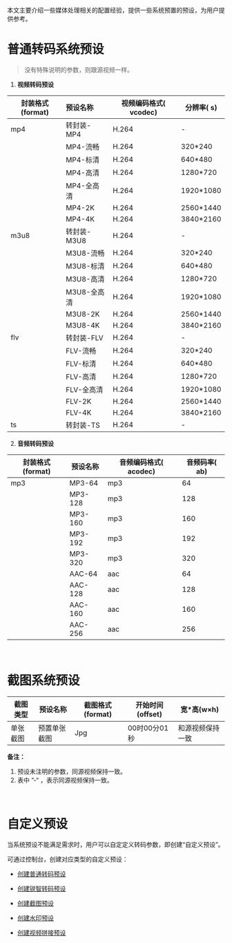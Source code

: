 本文主要介绍一些媒体处理相关的配置经验，提供一些系统预置的预设，为用户提供参考。
​

# **普通转码系统预设**

> 没有特殊说明的参数，则跟源视频一样。

1. **视频转码预设**

| 封装格式(format) | 预设名称    | 视频编码格式( vcodec) | 分辨率( s) |
| ---------------- | :---------- | --------------------- | ---------- |
| mp4              | 转封装-MP4  | H.264                 | -          |
|                  | MP4-流畅   | H.264                 | 320*240    |
|                  | MP4-标清   | H.264                 | 640*480    |
|                  | MP4-高清      | H.264                 | 1280*720   |
|                  | MP4-全高清      | H.264                 | 1920*1080  |
|                  | MP4-2K      | H.264                 | 2560*1440  |
|                  | MP4-4K      | H.264                 | 3840*2160  |
| m3u8             | 转封装-M3U8 | H.264                 | -          |
|                  | M3U8-流畅  | H.264                 | 320*240    |
|                  | M3U8-标清  | H.264                 | 640*480    |
|                  | M3U8-高清     | H.264                 | 1280*720   |
|                  | M3U8-全高清     | H.264                 | 1920*1080  |
|                  | M3U8-2K     | H.264                 | 2560*1440  |
|                  | M3U8-4K     | H.264                 | 3840*2160  |
| flv              | 转封装-FLV  | H.264                 | -          |
|                  | FLV-流畅   | H.264                 | 320*240    |
|                  | FLV-标清   | H.264                 | 640*480    |
|                  | FLV-高清      | H.264                 | 1280*720   |
|                  | FLV-全高清      | H.264                 | 1920*1080  |
|                  | FLV-2K      | H.264                 | 2560*1440  |
|                  | FLV-4K      | H.264                 | 3840*2160  |
| ts               | 转封装-TS   | H.264                 | -          |

2. **音频转码预设**

| 封装格式(format) | 预设名称 | 音频编码格式( acodec) | 音频码率( ab) |
| ---------------- | -------- | --------------------- | ------------- |
| mp3              | MP3-64   | mp3                   | 64            |
|                  | MP3-128  | mp3                   | 128           |
|                  | MP3-160  | mp3                   | 160           |
|                  | MP3-192  | mp3                   | 192           |
|                  | MP3-320  | mp3                   | 320           |
|                  | AAC-64   | aac                   | 64            |
|                  | AAC-128  | aac                   | 128           |
|                  | AAC-160  | aac                   | 160           |
|                  | AAC-256  | aac                   | 256           |
​
# **截图系统预设**

| 截图类型 | 预设名称     | 截图格式(format) | 开始时间(offset) | 宽*高(w×h)       |
| -------- | ------------ | ---------------- | ---------------- | ---------------- |
| 单张截图 | 预置单张截图 | Jpg              | 00时00分01秒     | 和源视频保持一致 |

**备注：**

1. 预设未注明的参数，同源视频保持一致。
2. 表中 ”-“ ，表示同源视频保持一致。

​
# **自定义预设**

当系统预设不能满足需求时，用户可以自定定义转码参数，即创建“自定义预设”。

可通过控制台，创建对应类型的自定义预设：

- [创建普通转码预设](https://developer.qiniu.com/dora/manual/6492/transcoding-preset)

- [创建锐智转码预设](https://developer.qiniu.com/dora/manual/6850/perceptive-transcoding-preset)

- [创建截图预设](https://developer.qiniu.com/dora/manual/6494/screenshot-of-the-preset)

- [创建水印预设](https://developer.qiniu.com/dora/manual/6493/the-watermark-default)

- [创建视频拼接预设](https://developer.qiniu.com/dora/manual/6851/video-stitching-preset)


  ​
